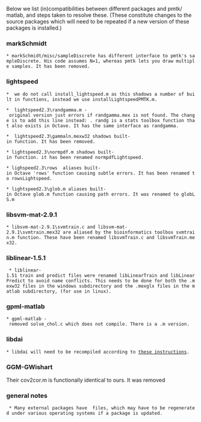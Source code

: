 Below we list (in)compatibilities between different packages and pmtk/ matlab,
and steps taken to resolve these. (These constitute changes to the source packages which will need to be repeated if a new version of these packages is installed.)

=== markSchmidt ===

 * markSchmidt/misc/sampleDiscrete has different interface to pmtk's sampleDiscrete. His code assumes N=1, whereas pmtk lets you draw multiple samples. It has been removed.

=== lightspeed ===

 *  we do not call install_lightspeed.m as this shadows a number of built in functions, instead we use installLightspeedPMTK.m.

 *  lightspeed2.3\randgamma.m - original version just errors if randgamma.mex is not found. The change is to add this line instead: {{{x = randg(a);}}}. randg is a stats toolbox function that also exists in Octave. It has the same interface as randgamma. 

 *  lightspeed2.3\gammaln.mexw32 shadows built-in function. It has been removed.

 * lightspeed2.3\normpdf.m shadows built-in function. it has been renamed normpdfLightspeed.

 * lighspeed2.3\rows  aliases built-in Octave 'rows' function causing subtle errors. It has been renamed to rowsLightspeed.

 * lightspeed2.3\glob.m aliases built-in Octave glob.m function causing path errors. It was renamed to globLS.m

=== libsvm-mat-2.9.1 ===

 * libsvm-mat-2.9.1\svmtrain.c and libsvm-mat-2.9.1\svmtrain.mex32 are aliased by the bioinformatics toolbox svmtrain.m function. These have been renamed libsvmTrain.c and libsvmTrain.mex32. 

=== liblinear-1.5.1 ===

  * liblinear-1.51 train and predict files were renamed libLinearTrain and libLinearPredict to avoid name conflicts. This needs to be done for both the .mexw32 files in the windows subdirectory and the .mexglx files in the matlab subdirectory, (for use in linux). 

=== gpml-matlab ===

 * gpml-matlab - removed solve_chol.c which does not compile. There is a .m version.

=== libdai ===

 * libdai will need to be recompiled according to [http://code.google.com/p/pmtk3/wiki/compilingLibdai these instructions]. 

=== GGM-GWishart ===

Their cov2cor.m is functionally identical to ours. It was removed 

=== general notes ===

  * Many external packages have {{{.mex*}}} files, which may have to be regenerated under various operating systems if a package is updated. 

  